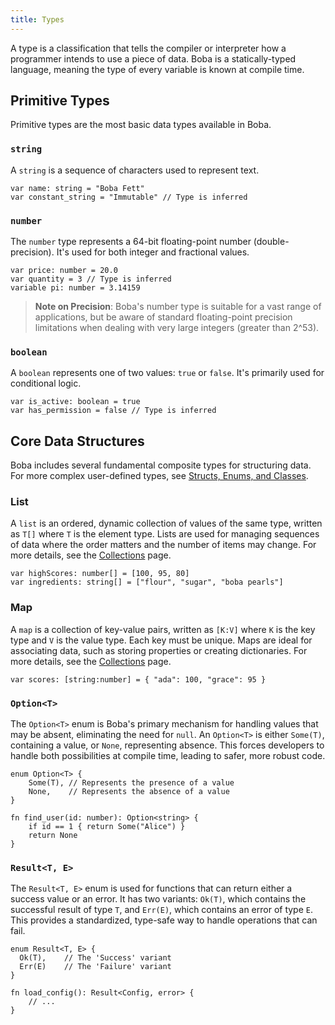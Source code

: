 ```yaml
---
title: Types
---
```


A type is a classification that tells the compiler or interpreter how a programmer intends to use a piece of data. Boba is a statically-typed language, meaning the type of every variable is known at compile time.

## Primitive Types

Primitive types are the most basic data types available in Boba.

### `string`

A `string` is a sequence of characters used to represent text.

```boba
var name: string = "Boba Fett"
var constant_string = "Immutable" // Type is inferred
```

### `number`

The `number` type represents a 64-bit floating-point number (double-precision). It's used for both integer and fractional values.

```boba
var price: number = 20.0
var quantity = 3 // Type is inferred
variable pi: number = 3.14159
```

> **Note on Precision**: Boba's number type is suitable for a vast range of applications, but be aware of standard floating-point precision limitations when dealing with very large integers (greater than 2^53).

### `boolean`

A `boolean` represents one of two values: `true` or `false`. It's primarily used for conditional logic.

```boba
var is_active: boolean = true
var has_permission = false // Type is inferred
```

## Core Data Structures

Boba includes several fundamental composite types for structuring data. For more complex user-defined types, see [Structs, Enums, and Classes](./declarations.mdx).

### List

A `list` is an ordered, dynamic collection of values of the same type, written as `T[]` where `T` is the element type. Lists are used for managing sequences of data where the order matters and the number of items may change. For more details, see the [Collections](./collections.mdx) page.

```boba
var highScores: number[] = [100, 95, 80]
var ingredients: string[] = ["flour", "sugar", "boba pearls"]
```

### Map

A `map` is a collection of key-value pairs, written as `[K:V]` where `K` is the key type and `V` is the value type. Each key must be unique. Maps are ideal for associating data, such as storing properties or creating dictionaries. For more details, see the [Collections](./collections.mdx) page.

```boba
var scores: [string:number] = { "ada": 100, "grace": 95 }
```

### `Option<T>`

The `Option<T>` enum is Boba's primary mechanism for handling values that may be absent, eliminating the need for `null`. An `Option<T>` is either `Some(T)`, containing a value, or `None`, representing absence. This forces developers to handle both possibilities at compile time, leading to safer, more robust code.

```boba
enum Option<T> {
    Some(T), // Represents the presence of a value
    None,    // Represents the absence of a value
}

fn find_user(id: number): Option<string> {
    if id == 1 { return Some("Alice") }
    return None
}
```

### `Result<T, E>`

The `Result<T, E>` enum is used for functions that can return either a success value or an error. It has two variants: `Ok(T)`, which contains the successful result of type `T`, and `Err(E)`, which contains an error of type `E`. This provides a standardized, type-safe way to handle operations that can fail.

```boba
enum Result<T, E> {
  Ok(T),    // The 'Success' variant
  Err(E)    // The 'Failure' variant
}

fn load_config(): Result<Config, error> {
    // ...
}
```
